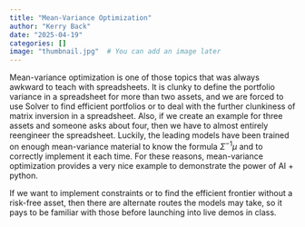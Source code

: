 ```yaml
---
title: "Mean-Variance Optimization"
author: "Kerry Back"
date: "2025-04-19"
categories: []
image: "thumbnail.jpg"  # You can add an image later
---
```


Mean-variance optimization is one of those topics that was always awkward to teach with spreadsheets.  It is clunky to define the portfolio variance in a spreadsheet for more than two assets, and we are forced to use Solver to find efficient portfolios or to deal with the further clunkiness of matrix inversion in a spreadsheet.    Also, if we create an example for three assets and someone asks about four, then we have to almost entirely reengineer the spreadsheet.  Luckily, the leading models have been trained on enough mean-variance material to know  the formula $\Sigma^{-1}\mu$ and to correctly implement it each time.  For these reasons, mean-variance optimization provides a very nice example to demonstrate the power of AI + python.

If we want to implement constraints or to find the efficient frontier without a risk-free asset, then there are alternate routes the models may take, so it pays to be familiar with those before launching into live demos in class.

